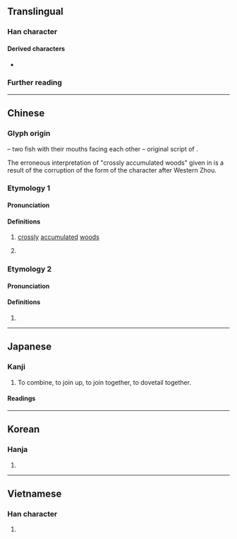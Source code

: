 {{also|黃|黄|再|爯}}
{{character info}}
==Translingual==

===Han character===
{{Han char|rn=13|rad=冂|as=08|sn=10|four=55557|canj=TTGB|ids=⿱𠀎冉}}

====Derived characters====
* {{l|mul|[[傋]], [[㗕]], [[𡏞]], [[媾]], [[𡻉]], [[㡚]], [[𢔵]], [[𢞡]], [[搆]], [[溝]], [[𤠰]], [[𬿗]], [[𢲱]], [[䐟]], [[構]], [[煹]], [[𪺱]], [[遘]], [[𥉇]], [[䃓]], [[𥠾]], [[𦃪]], [[耩]], [[𦩷]], [[褠]], [[講]], [[購]], [[𧽝]], [[𮜂]], [[𨪋]], [[鞲]], [[韝]]([[𫖕]]), [[𠞣]], [[𠢉]], [[斠]], [[覯]]([[觏]]), [[顜]], [[𪃺]], [[𨽩]], [[㝤]], [[𦵷]], [[𥧒]], [[篝]], [[𥻰]], [[𭔝]], [[𩄢]]}}

===Further reading===
{{Han ref|kx=0129.250|dkj=01540|dj=0291.160|hdz=10100.170|uh=5193}}

----

==Chinese==
{{zh-forms}}

===Glyph origin===
{{Han etym}}
{{liushu|ic}} – two fish with their mouths facing each other – original script of {{och-l|遘|to meet; to encounter}}.

The erroneous interpretation of "crossly accumulated woods" given in ''{{w|Shuowen}}'' is a result of the corruption of the form of the character after Western Zhou.

===Etymology 1===

====Pronunciation====
{{zh-pron
|m=gòu
|c=gau3
|mn=
|mc=2
|oc=y,2
|ma=
|cat=n
}}

====Definitions====
{{zh-hanzi}}

# {{zh-obsolete}} [[crossly]] [[accumulated]] [[wood]]s
# {{lb|zh|classical}} {{zh-used in|內冓|inner chamber}}

===Etymology 2===

====Pronunciation====
{{zh-pron
|m=gōu
|mc=1
|oc=n,1
|cat=
}}

====Definitions====
{{zh-hanzi}}

# {{zh-alt-form|溝|a numeral that refers to 10<sup>32</sup> or others|tr=-}}

----

==Japanese==

===Kanji===
{{ja-kanji|grade=|rs=冂08}}

# To combine, to join up, to join together, to dovetail together.

====Readings====
{{ja-readings
|on=こう
|kun=くむ, くみあわす, かまえる
}}

----

==Korean==

===Hanja===
{{ko-hanja|구}}

# {{rfdef|ko|sort=冂08}}

----

==Vietnamese==

===Han character===
{{vi-readings|rs=冂08|reading=cấu}}

# {{rfdef|vi|sort=冂08}}

{{cln|vi|Han tu}}